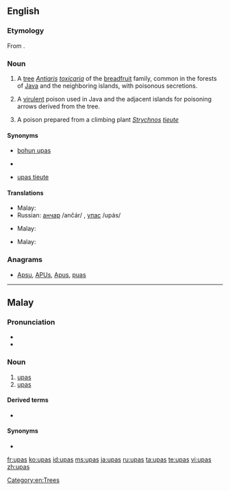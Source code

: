 {{slim-wikipedia}}
==English==

===Etymology===
From {{etyl|ms|en}} {{term|upas||poison from Antiaris toxicaria or from Strychnos tieute|lang=ms}}.

===Noun===
{{en-noun|-|es}}

# {{context|usually countable|botany}} A [[tree]] ''[[Antiaris]] [[toxicaria]]'' of the [[breadfruit]] family, common in the forests of [[Java]] and the neighboring islands, with poisonous secretions.
# {{uncountable}} A [[virulent]] poison used in Java and the adjacent islands for poisoning arrows derived from the tree.
# {{uncountable}} A poison prepared from a climbing plant ''[[Strychnos]] [[tieute]]''

====Synonyms====
* {{sense|''Antiaris toxicaria''}} [[bohun upas]]
* {{sense|poison from ''Antiaris toxicaria''}}
* {{sense|poison from ''Strychnos tieute''}} [[upas tieute]]

====Translations====
{{trans-top|tree}}
{{trans-mid}}
* Malay: {{t|ms|pokok upas}}
* Russian: [[анчар]] /ančár/ {{m}}, [[упас]] /upás/ {{m}}
{{trans-bottom}}
{{trans-top|poison from ''Antiaris toxicaria''}}
{{trans-mid}}
* Malay: {{t|ms|upas}}
{{trans-bottom}}
{{trans-top|poison from ''Strychnos tieute''}}
{{trans-mid}}
* Malay: {{t|ms|upas}}
{{trans-bottom}}

===Anagrams===
* [[Apsu#English|Apsu]], [[APUs#English|APUs]], [[Apus#English|Apus]], [[puas#English|puas]]

[[Category:en:Trees]]

----

==Malay==

===Pronunciation===
* {{IPA|/upas/|lang=ms}}
* {{rhymes|upas|pas|as|lang=ms}}

===Noun===
{{head|ms|noun}}

# [[upas]] {{qualifier|poison from Antiaris toxicaria}}
# [[upas]] {{qualifier|poison from Strychnos tieute}}

====Derived terms====
* {{l|ms|pokok upas}}

====Synonyms====
* {{l|ms|ipuh}}

[[fr:upas]]
[[ko:upas]]
[[id:upas]]
[[ms:upas]]
[[ja:upas]]
[[ru:upas]]
[[ta:upas]]
[[te:upas]]
[[vi:upas]]
[[zh:upas]]